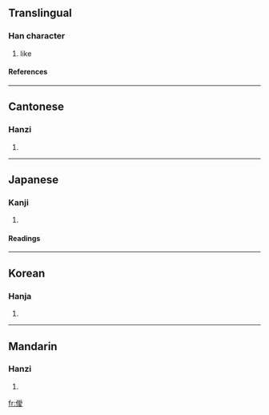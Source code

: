 ==Translingual==
===Han character===
{{Han char|rn=9|rad=人|as=13|sn=15|four=2224<sub>7</sub>|canj=人月月水 (OBBE)}}
# like
====References====
{{Han ref|kx=0119.231|dkj=01170|hdz=10226.080|uh=50FE|ud=20734|bh=E4ED|bd=58605}}
----
==Cantonese==
===Hanzi===
{{yue-hanzi|jyut=|y=oi2}}
# {{defn|Cantonese}}
----
==Japanese==
===Kanji===
{{ja-kanji|grade=|rs=人13}}
# {{defn|Japanese}}
====Readings====
{{ja-readings|on=[[あい]] (ai)|kun=[[ほのか]] (honoka), [[かくれる]] (kakureru), [[むせぶ]] (musebu), [[かなしむ]] (kanashimu)}}
----
==Korean==
===Hanja===
{{ko-hanja|hangeul=애|rv=ae|mr=ae}}
# {{defn|Korean}}
----
==Mandarin==
===Hanzi===
{{cmn-hanzi|pin=[[ài]] (ai4)|wg=ai<sup>4</sup>}}
# {{defn|Mandarin}}

[[fr:僾]]